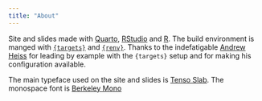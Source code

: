 ```yaml
---
title: "About"
---
```


Site and slides made with [Quarto](https://quarto.org), [RStudio](https://posit.co/downloads/) and [R](https://www.r-project.org). The build environment is manged with [`{targets}`](https://books.ropensci.org/targets/) and [`{renv}`](https://rstudio.github.io/renv/index.html). Thanks to the indefatigable [Andrew Heiss](https://www.andrewheiss.com) for leading by example with the `{targets}` setup and for making his configuration available. 

The main typeface used on the site and slides is [Tenso Slab](https://www.fontspring.com/fonts/exljbris/tenso-slab). The monospace font is [Berkeley Mono](https://berkeleygraphics.com/typefaces/berkeley-mono/)

